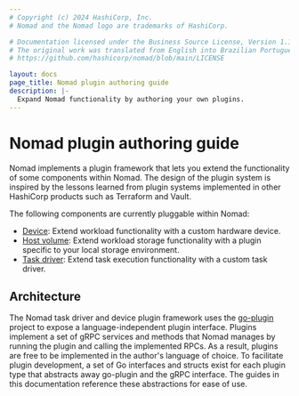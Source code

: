 ```yaml
---
# Copyright (c) 2024 HashiCorp, Inc.
# Nomad and the Nomad logo are trademarks of HashiCorp.

# Documentation licensed under the Business Source License, Version 1.1.
# The original work was translated from English into Brazilian Portuguese.
# https://github.com/hashicorp/nomad/blob/main/LICENSE

layout: docs
page_title: Nomad plugin authoring guide
description: |-
  Expand Nomad functionality by authoring your own plugins.
---
```


# Nomad plugin authoring guide

Nomad implements a plugin framework that lets you extend the functionality of
some components within Nomad. The design of the plugin system is inspired by the
lessons learned from plugin systems implemented in other HashiCorp products such
as Terraform and Vault.

The following components are currently pluggable within Nomad:

- [Device](/nomad/plugins/author/device): Extend workload functionality with a
  custom hardware device.
- [Host volume](/nomad/plugins/author/host-volume): Extend workload storage
  functionality with a plugin specific to your local storage environment.
- [Task driver](/nomad/plugins/author/task-driver): Extend task execution
  functionality with a custom task driver.

## Architecture

The Nomad task driver and device plugin framework uses the [go-plugin][goplugin]
project to expose a language-independent plugin interface. Plugins implement a
set of gRPC services and methods that Nomad manages by running the plugin and
calling the implemented RPCs. As a result, plugins are free to be implemented
in the author's language of choice. To facilitate plugin development, a set of
Go interfaces and structs exist for each plugin type that abstracts away
go-plugin and the gRPC interface. The guides in this documentation reference
these abstractions for ease of use.

[goplugin]: https://github.com/hashicorp/go-plugin
